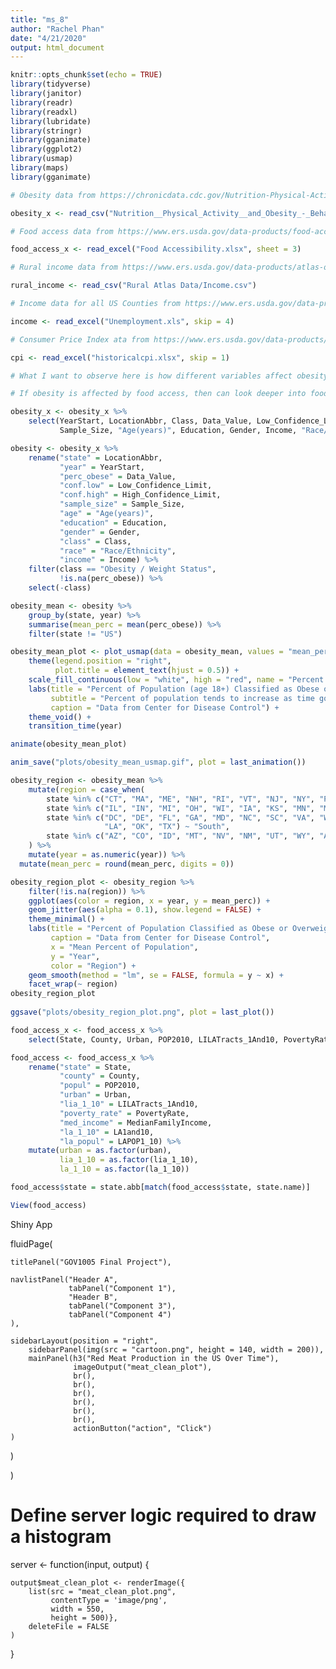 ```yaml
---
title: "ms_8"
author: "Rachel Phan"
date: "4/21/2020"
output: html_document
---
```


```r
knitr::opts_chunk$set(echo = TRUE)
library(tidyverse)
library(janitor)
library(readr)
library(readxl)
library(lubridate)
library(stringr)
library(gganimate)
library(ggplot2)
library(usmap)
library(maps)
library(gganimate)
```


```r

# Obesity data from https://chronicdata.cdc.gov/Nutrition-Physical-Activity-and-Obesity/Nutrition-Physical-Activity-and-Obesity-Behavioral/hn4x-zwk7/data (Center for Disease Control)

obesity_x <- read_csv("Nutrition__Physical_Activity__and_Obesity_-_Behavioral_Risk_Factor_Surveillance_System.csv")

# Food access data from https://www.ers.usda.gov/data-products/food-access-research-atlas/ (United States Department of Agriculture)

food_access_x <- read_excel("Food Accessibility.xlsx", sheet = 3)

# Rural income data from https://www.ers.usda.gov/data-products/atlas-of-rural-and-small-town-america/ (United States Department of Agriculture)

rural_income <- read_csv("Rural Atlas Data/Income.csv")

# Income data for all US Counties from https://www.ers.usda.gov/data-products/county-level-data-sets/download-data/ (US Bureau of Labour Statistics)

income <- read_excel("Unemployment.xls", skip = 4)

# Consumer Price Index ata from https://www.ers.usda.gov/data-products/food-price-outlook/ (United States Department of Agriculture)

cpi <- read_excel("historicalcpi.xlsx", skip = 1)

# What I want to observe here is how different variables affect obesity in the US - income, food accessibility, year, ethnicity, food price, which users can choose from when they pick the graph. Then I want to map out obesity/BMI onto a map of the US. I 

# If obesity is affected by food access, then can look deeper into food access. How does ruralness affect food access? How do consumer food price indexes affect food accessibility? How does SNAP policy affect food access (can look at SNAP data from USDA: https://www.ers.usda.gov/data-products/snap-policy-data-sets/).

```

```r

obesity_x <- obesity_x %>% 
    select(YearStart, LocationAbbr, Class, Data_Value, Low_Confidence_Limit, High_Confidence_Limit,
           Sample_Size, "Age(years)", Education, Gender, Income, "Race/Ethnicity")

obesity <- obesity_x %>% 
    rename("state" = LocationAbbr,
           "year" = YearStart,
           "perc_obese" = Data_Value,
           "conf.low" = Low_Confidence_Limit,
           "conf.high" = High_Confidence_Limit,
           "sample_size" = Sample_Size,
           "age" = "Age(years)",
           "education" = Education,
           "gender" = Gender,
           "class" = Class,
           "race" = "Race/Ethnicity",
           "income" = Income) %>% 
    filter(class == "Obesity / Weight Status",
           !is.na(perc_obese)) %>% 
    select(-class)

```

```r

obesity_mean <- obesity %>% 
    group_by(state, year) %>% 
    summarise(mean_perc = mean(perc_obese)) %>% 
    filter(state != "US")

obesity_mean_plot <- plot_usmap(data = obesity_mean, values = "mean_perc", color = "red", labels = FALSE) +
    theme(legend.position = "right",
          plot.title = element_text(hjust = 0.5)) + 
    scale_fill_continuous(low = "white", high = "red", name = "Percent Obese") +
    labs(title = "Percent of Population (age 18+) Classified as Obese or Overweight in the US \n Year: {as.integer(frame_time)}",
         subtitle = "Percent of population tends to increase as time goes on",
         caption = "Data from Center for Disease Control") +
    theme_void() +
    transition_time(year)

animate(obesity_mean_plot)

anim_save("plots/obesity_mean_usmap.gif", plot = last_animation())

```

```r

obesity_region <- obesity_mean %>% 
    mutate(region = case_when(
        state %in% c("CT", "MA", "ME", "NH", "RI", "VT", "NJ", "NY", "PA") ~ "Northeast",
        state %in% c("IL", "IN", "MI", "OH", "WI", "IA", "KS", "MN", "MO", "NE", "ND", "SD") ~ "Midwest",
        state %in% c("DC", "DE", "FL", "GA", "MD", "NC", "SC", "VA", "WV", "AL", "KY", "MS", "TN", "AR", 
                     "LA", "OK", "TX") ~ "South",
        state %in% c("AZ", "CO", "ID", "MT", "NV", "NM", "UT", "WY", "AK", "CA", "HI", "OR", "WA") ~ "West")
    ) %>% 
    mutate(year = as.numeric(year)) %>% 
  mutate(mean_perc = round(mean_perc, digits = 0))

obesity_region_plot <- obesity_region %>% 
    filter(!is.na(region)) %>%
    ggplot(aes(color = region, x = year, y = mean_perc)) +
    geom_jitter(aes(alpha = 0.1), show.legend = FALSE) +
    theme_minimal() +
    labs(title = "Percent of Population Classified as Obese or Overweight \n in US Over Time by Region",
         caption = "Data from Center for Disease Control",
         x = "Mean Percent of Population",
         y = "Year",
         color = "Region") +
    geom_smooth(method = "lm", se = FALSE, formula = y ~ x) +
    facet_wrap(~ region)
obesity_region_plot
    
ggsave("plots/obesity_region_plot.png", plot = last_plot())

```

```r

food_access_x <- food_access_x %>% 
    select(State, County, Urban, POP2010, LILATracts_1And10, PovertyRate, MedianFamilyIncome, LA1and10, LAPOP1_10)

food_access <- food_access_x %>% 
    rename("state" = State,
           "county" = County,
           "popul" = POP2010,
           "urban" = Urban,
           "lia_1_10" = LILATracts_1And10,
           "poverty_rate" = PovertyRate,
           "med_income" = MedianFamilyIncome,
           "la_1_10" = LA1and10,
           "la_popul" = LAPOP1_10) %>% 
    mutate(urban = as.factor(urban),
           lia_1_10 = as.factor(lia_1_10),
           la_1_10 = as.factor(la_1_10))

food_access$state = state.abb[match(food_access$state, state.name)]

View(food_access)

```


Shiny App

 fluidPage(

    titlePanel("GOV1005 Final Project"),
    
    navlistPanel("Header A",
                 tabPanel("Component 1"),
                 "Header B",
                 tabPanel("Component 3"),
                 tabPanel("Component 4")
    ),

    sidebarLayout(position = "right",
        sidebarPanel(img(src = "cartoon.png", height = 140, width = 200)),
        mainPanel(h3("Red Meat Production in the US Over Time"),
                  imageOutput("meat_clean_plot"),
                  br(),
                  br(),
                  br(),
                  br(),
                  br(),
                  br(),
                  actionButton("action", "Click")
    )
)

)

# Define server logic required to draw a histogram
server <- function(input, output) {
    
    output$meat_clean_plot <- renderImage({
        list(src = "meat_clean_plot.png",
             contentType = 'image/png',
             width = 550,
             height = 500)},
        deleteFile = FALSE
    )  
}